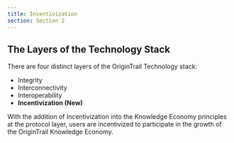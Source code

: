 ```yaml
---
title: Incentivization
section: Section 2
---
```


<YoutubeEmbed videoId="P7a7ET_NiuM" title="OT 101 — OT incentivization tools" />

## The Layers of the Technology Stack

There are four distinct layers of the OriginTrail Technology stack:

- Integrity
- Interconnectivity
- Interoperability
- **Incentivization (New)**

With the addition of Incentivization into the Knowledge Economy principles at the protocol layer, users are incentivized to participate in the growth of the OriginTrail Knowledge Economy.
